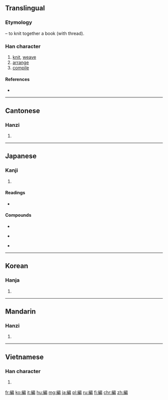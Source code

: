 {{also|编}}<!-- may be replaced by zh-forms -->
==Translingual==
{{Hani-forms|[[编]]|編}}
===Etymology===
{{Han compound|糸|t1=thread|扁|ls=psc|c1=s|c2=p}} – to knit together a book (with thread).

===Han character===
{{Han char|rn=120|rad=糸|as=09|sn=15|four=2392<sub>7</sub>|canj=女火竹尸月 (VFHSB), 女火戈尸月 (VFISB)|ids=⿰[[糸]][[扁]]}}

# [[knit]], [[weave]]
# [[arrange]]
# [[compile]]

====References====
* {{Han ref|kx=0931.080|dkj=27665|dj=1369.100|hdz=53431.050|uh=7DE8|ud=32232|bh=BD73|bd=48499}}

----

==Cantonese==

===Hanzi===
{{yue-hanzi|jyut=|y=[[pin1]]|sim=编}}

# {{defn|lang=yue|sort=糸09}}

----

==Japanese==

===Kanji===
{{ja-kanji|grade=5|rs=糸09}}

# {{defn|lang=ja|sort=糸09}}

====Readings====
* {{ja-readings|on=[[へん]] (hen)|kun=[[あむ]] (amu), [[とじいと]] (tojiito), [[ふみ]] (fumi)}}

====Compounds====
{{top3}}
* {{l|ja|sc=Jpan|短編|tr=たんぺん, tanpen}}
{{mid3}}
* {{l|ja|sc=Jpan|長編|tr=ちょうへん, chōhen}}
{{mid3}}
* {{l|ja|sc=Jpan|編集|tr=へんしゅう, henshū}}
{{bottom}}

----

==Korean==

===Hanja===
{{ko-hanja|hangeul=[[편]], [[변]]|eumhun=|rv=pyeon, byeon|mr=p'yŏn, pyŏn|y=phyen, pyen}}

# {{defn|lang=ko|sort=糸09}}

----

==Mandarin==

===Hanzi===
{{cmn-hanzi|sim=编|pin=[[biān]] ([[bian1]])|wg=[[pien1|pien<sup>1</sup>]]}}

# {{defn|lang=cmn|sort=糸09}}

----

==Vietnamese==

===Han character===
{{vi-hantu|[[biên]]|rs=糸09}}

# {{defn|lang=vi|sort=糸09}}

[[fr:編]]
[[ko:編]]
[[it:編]]
[[hu:編]]
[[mg:編]]
[[ja:編]]
[[pl:編]]
[[ru:編]]
[[fi:編]]
[[chr:編]]
[[zh:編]]